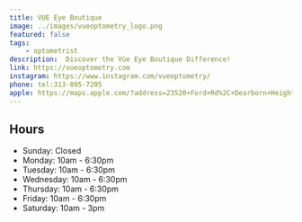 ```yaml
---
title: VUE Eye Boutique
image: ../images/vueoptometry_logo.png
featured: false
tags: 
    - optometrist
description:  Discover the Vùe Eye Boutique Difference!
link: https://vueoptometry.com
instagram: https://www.instagram.com/vueoptometry/
phone: tel:313-895-7205
apple: https://maps.apple.com/?address=23520+Ford+Rd%2C+Dearborn+Heights%2C+MI+48127%2C+United+States&auid=1481489980836099725&ll=42.3273408%2C-83.2668473&lsp=9902&q=V%C3%B9e+Eye+Boutique
---
```


## Hours

- Sunday: Closed
- Monday: 10am - 6:30pm
- Tuesday: 10am - 6:30pm
- Wednesday: 10am - 6:30pm
- Thursday: 10am - 6:30pm
- Friday: 10am - 6:30pm
- Saturday: 10am - 3pm